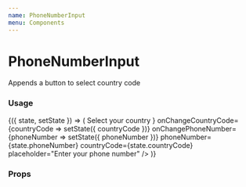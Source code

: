 ```yaml
---
name: PhoneNumberInput
menu: Components
---
```





# PhoneNumberInput

Appends a button to select country code

### Usage

<Playground>
  <State initial={{ countryCode: 'US', phoneNumber: '' }}>
    {({ state, setState }) => (
      <PhoneNumberInput
        header={
          <Spacing marginVertical={3} paddingHorizontal={2}>
            <Heading size="xxxlarge">Select your country</Heading>
          </Spacing>
        }
        onChangeCountryCode={countryCode => setState({ countryCode })}
        onChangePhoneNumber={phoneNumber => setState({ phoneNumber })}
        phoneNumber={state.phoneNumber}
        countryCode={state.countryCode}
        placeholder="Enter your phone number"
      />
    )}
  </State>
</Playground>

### Props

<PropsTable of={PhoneNumberInput} />
